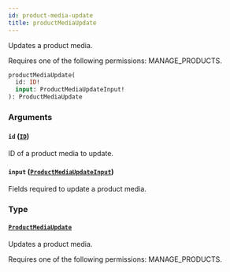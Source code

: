 ```yaml
---
id: product-media-update
title: productMediaUpdate
---
```


Updates a product media.

Requires one of the following permissions: MANAGE_PRODUCTS.

```graphql
productMediaUpdate(
  id: ID!
  input: ProductMediaUpdateInput!
): ProductMediaUpdate
```

### Arguments

#### `id` ([`ID`](../../../developer/api-reference/scalars/id))

ID of a product media to update.

#### `input` ([`ProductMediaUpdateInput`](../../../developer/api-reference/inputs/product-media-update-input))

Fields required to update a product media.

### Type

#### [`ProductMediaUpdate`](../../../developer/api-reference/objects/product-media-update)

Updates a product media.

Requires one of the following permissions: MANAGE_PRODUCTS.
